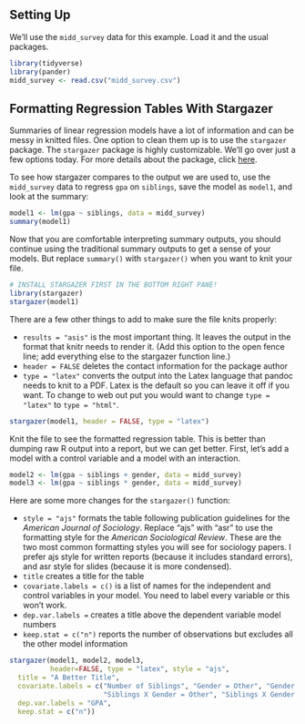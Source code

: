 ## Setting Up

We'll use the `midd_survey` data for this example. Load it and the usual packages.

```r
library(tidyverse)
library(pander)
midd_survey <- read.csv("midd_survey.csv")
```


## Formatting Regression Tables With Stargazer

Summaries of linear regression models have a lot of information and can be messy in knitted files. One option to clean them up is to use the `stargazer` package. The `stargazer` package is highly customizable. We'll go over just a few options today. For more details about the package, click [here](http://jakeruss.com/cheatsheets/stargazer.html). 

To see how stargazer compares to the output we are used to, use the `midd_survey` data to regress `gpa` on `siblings`, save the model as `model1`, and look at the summary:

```r
model1 <- lm(gpa ~ siblings, data = midd_survey)
summary(model1)
```

Now that you are comfortable interpreting summary outputs, you should continue using the traditional summary outputs to get a sense of your models. But replace `summary()` with `stargazer()` when you want to knit your file. 

```r
# INSTALL STARGAZER FIRST IN THE BOTTOM RIGHT PANE!
library(stargazer)
stargazer(model1)
```

There are a few other things to add to make sure the file knits properly:

- `results = "asis"` is the most important thing. It leaves the output in the format that knitr needs to render it. (Add this option to the open fence line; add everything else to the stargazer function line.)
- `header = FALSE` deletes the contact information for the package author
- `type = "latex"` converts the output into the Latex language that pandoc needs to knit to a PDF. Latex is the default so you can leave it off if you want. To change to web out put you would want to change `type = "latex"` to `type = "html"`.


```r
stargazer(model1, header = FALSE, type = "latex")
```

Knit the file to see the formatted regression table. This is better than dumping raw R output into a report, but we can get better. First, let's add a model with a control variable and a model with an interaction.

```r
model2 <- lm(gpa ~ siblings + gender, data = midd_survey)
model3 <- lm(gpa ~ siblings * gender, data = midd_survey)
```

Here are some more changes for the `stargazer()` function:

- `style = "ajs"` formats the table following publication guidelines for the *American Journal of Sociology*. Replace "ajs" with "asr" to use the formatting style for the *American Sociological Review*. These are the two most common formatting styles you will see for sociology papers. I prefer ajs style for written reports (because it includes standard errors), and asr style for slides (because it is more condensed).
- `title` creates a title for the table
- `covariate.labels = c()` is a list of names for the independent and control variables in your model. You need to label every variable or this won't work.
- `dep.var.labels = ` creates a title above the dependent variable model numbers
- `keep.stat = c("n")` reports the number of observations but excludes all the other model information

```r
stargazer(model1, model2, model3,
          header=FALSE, type = "latex", style = "ajs",
  title = "A Better Title",
  covariate.labels = c("Number of Siblings", "Gender = Other", "Gender = Woman",
                       "Siblings X Gender = Other", "Siblings X Gender = Woman"),
  dep.var.labels = "GPA",
  keep.stat = c("n"))
```
